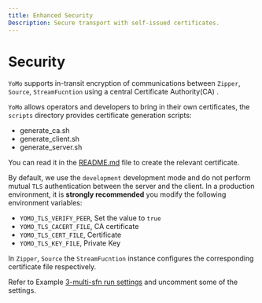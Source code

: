 ```yaml
---
title: Enhanced Security
Description: Secure transport with self-issued certificates.
---
```


# Security

`YoMo` supports in-transit encryption of communications between `Zipper`, `Source`, `StreamFucntion` using a central Certificate Authority(CA) .

`YoMo` allows operators and developers to bring in their own certificates, the `scripts` directory provides certificate generation scripts:

- generate_ca.sh
- generate_client.sh
- generate_server.sh

You can read it in the [README.md](https://github.com/yomorun/yomo/blob/master/scripts/README.md) file to create the relevant certificate.

By default, we use the `development` development mode and do not perform mutual `TLS` authentication between the server and the client. In a production environment, it is **strongly recommended** you modify the following environment variables:

- `YOMO_TLS_VERIFY_PEER`, Set the value to `true`
- `YOMO_TLS_CACERT_FILE`, CA certificate
- `YOMO_TLS_CERT_FILE`, Certificate
- `YOMO_TLS_KEY_FILE`, Private Key

In `Zipper`, `Source` the `StreamFucntion` instance configures the corresponding certificate file respectively.

Refer to Example [3-multi-sfn run settings](https://github.com/yomorun/yomo/blob/master/example/3-multi-sfn/Taskfile.yml) and uncomment some of the settings.
